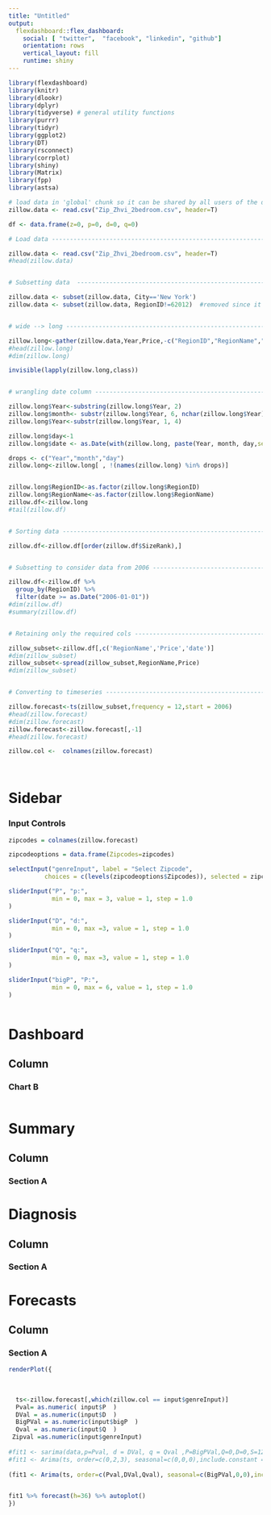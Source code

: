 ```yaml
---
title: "Untitled"
output: 
  flexdashboard::flex_dashboard:
    social: [ "twitter",  "facebook", "linkedin", "github"]
    orientation: rows
    vertical_layout: fill
    runtime: shiny
---
```


```r
library(flexdashboard)
library(knitr)
library(dlookr)
library(dplyr)
library(tidyverse) # general utility functions
library(purrr)
library(tidyr)
library(ggplot2)
library(DT)
library(rsconnect)
library(corrplot)
library(shiny)
library(Matrix)
library(fpp)
library(astsa)
```

```r
# load data in 'global' chunk so it can be shared by all users of the dashboard
zillow.data <- read.csv("Zip_Zhvi_2bedroom.csv", header=T)

df <- data.frame(z=0, p=0, d=0, q=0)
```

```r

# Load data ---------------------------------------------------------------

zillow.data <- read.csv("Zip_Zhvi_2bedroom.csv", header=T)
#head(zillow.data)


# Subsetting data  --------------------------------------------------------

zillow.data <- subset(zillow.data, City=='New York')
zillow.data <- subset(zillow.data, RegionID!=62012)  #removed since it has numerous NA's


# wide --> long -----------------------------------------------------------

zillow.long<-gather(zillow.data,Year,Price,-c("RegionID","RegionName","City","State","Metro","CountyName","SizeRank"),factor_key = TRUE)
#head(zillow.long)
#dim(zillow.long)

invisible(lapply(zillow.long,class))


# wrangling date column ---------------------------------------------------

zillow.long$Year<-substring(zillow.long$Year, 2)
zillow.long$month<- substr(zillow.long$Year, 6, nchar(zillow.long$Year))
zillow.long$Year<-substr(zillow.long$Year, 1, 4)

zillow.long$day<-1
zillow.long$date <- as.Date(with(zillow.long, paste(Year, month, day,sep="-")), "%Y-%m-%d")

drops <- c("Year","month","day")
zillow.long<-zillow.long[ , !(names(zillow.long) %in% drops)]


zillow.long$RegionID<-as.factor(zillow.long$RegionID)
zillow.long$RegionName<-as.factor(zillow.long$RegionName)
zillow.df<-zillow.long
#tail(zillow.df)


# Sorting data ------------------------------------------------------------

zillow.df<-zillow.df[order(zillow.df$SizeRank),]


# Subsetting to consider data from 2006 ---------------------------------------

zillow.df<-zillow.df %>%
  group_by(RegionID) %>% 
  filter(date >= as.Date("2006-01-01"))
#dim(zillow.df)
#summary(zillow.df)


# Retaining only the required cols ----------------------------------------

zillow_subset<-zillow.df[,c('RegionName','Price','date')]
#dim(zillow_subset)
zillow_subset<-spread(zillow_subset,RegionName,Price)
#dim(zillow_subset)


# Converting to timeseries ------------------------------------------------

zillow.forecast<-ts(zillow_subset,frequency = 12,start = 2006)
#head(zillow.forecast)
#dim(zillow.forecast)
zillow.forecast<-zillow.forecast[,-1]
#head(zillow.forecast)

zillow.col <-  colnames(zillow.forecast)

       
```


Sidebar {.sidebar}
=======================================================================

### Input Controls



```r
zipcodes = colnames(zillow.forecast)

zipcodeoptions = data.frame(Zipcodes=zipcodes)

selectInput("genreInput", label = "Select Zipcode",
          choices = c(levels(zipcodeoptions$Zipcodes)), selected = zipcodeoptions$Zipcodes[0])

sliderInput("P", "p:",
            min = 0, max = 3, value = 1, step = 1.0
)

sliderInput("D", "d:",
            min = 0, max =3, value = 1, step = 1.0
)

sliderInput("Q", "q:",
            min = 0, max =3, value = 1, step = 1.0
)

sliderInput("bigP", "P:",
            min = 0, max = 6, value = 1, step = 1.0
)



```


Dashboard
=======================================================================
<!-- Column {} -->
<!-- ----------------------------------------------------------------------- -->
<!-- ### Chart A -->

<!-- ```{r} -->
<!-- # renderDataTable({ -->
<!-- #  -->
<!-- #   # df[1,2] = input$P -->
<!-- #   #   df[1,3] = input$D -->
<!-- #   #     df[1,4] = input$Q -->
<!-- #   #     df[1,1] = as.numeric(input$genreInput) -->
<!-- #    -->
<!-- #   df <- zillow_subset  %>% select(input$genreInput) -->
<!-- #   DT::datatable(df) -->
<!-- # }) -->
<!-- ``` -->

Column {}
-----------------------------------------------------------------------
### Chart B

```r

```



Summary
=======================================================================
Column {data-width=650}
-----------------------------------------------------------------------

### Section A


Diagnosis
=======================================================================
Column {data-width=650}
-----------------------------------------------------------------------

### Section A


Forecasts
=======================================================================
Column {data-width=650}
-----------------------------------------------------------------------

### Section A

```r


renderPlot({
  
  
  
  ts<-zillow.forecast[,which(zillow.col == input$genreInput)]
  Pval= as.numeric( input$P  )
  DVal = as.numeric(input$D  )
  BigPVal = as.numeric(input$bigP  )
  Qval = as.numeric(input$Q  )
 Zipval =as.numeric(input$genreInput)
  
#fit1 <- sarima(data,p=Pval, d = DVal, q = Qval ,P=BigPVal,Q=0,D=0,S=12,Model = TRUE)
#fit1 <- Arima(ts, order=c(0,2,3), seasonal=c(0,0,0),include.constant = FALSE,lambda=0))
 
(fit1 <- Arima(ts, order=c(Pval,DVal,Qval), seasonal=c(BigPVal,0,0),include.constant = FALSE,lambda=0))


fit1 %>% forecast(h=36) %>% autoplot()
})
```


